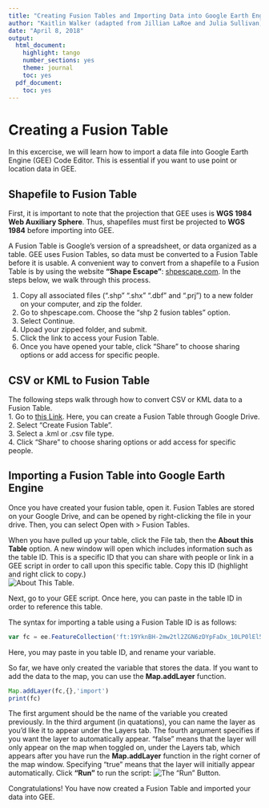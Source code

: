 ---
title: "Creating Fusion Tables and Importing Data into Google Earth Engine"
author: "Kaitlin Walker (adapted from Jillian LaRoe and Julia Sullivan)"
date: "April 8, 2018"
output:
  html_document:
    highlight: tango
    number_sections: yes
    theme: journal
    toc: yes
  pdf_document:
    toc: yes
---

# Creating a Fusion Table

In this excercise, we will learn how to import a data file into Google Earth Engine (GEE) Code Editor. This is essential if you want to use point or location data in GEE.  

## Shapefile to Fusion Table
First, it is important to note that the projection that GEE uses is **WGS 1984 Web Auxiliary Sphere**. Thus, shapefiles must first be projected to **WGS 1984** before importing into GEE.

A Fusion Table is Google's version of a spreadsheet, or data organized as a table. GEE uses Fusion Tables, so data must be converted to a Fusion Table before it is usable. A convenient way to convert from a shapefile to a Fusion Table is by using the website **"Shape Escape"**: [shpescape.com](shpescape.com). In the steps below, we walk through this process.

1. Copy all associated files (".shp" ".shx" ".dbf" and ".prj") to a new folder on your computer, and zip the folder.
2. Go to shpescape.com. Choose the "shp 2 fusion tables" option.  
3. Select Continue.  
4. Upoad your zipped folder, and submit.  
5. Click the link to access your Fusion Table.  
6. Once you have opened your table, click "Share" to choose sharing options or add access for specific people.  

## CSV or KML to Fusion Table
The following steps walk through how to convert CSV or KML data to a Fusion Table.  
1. Go to [this Link](https://support.google.com/fusiontables/answer/2571232?hl=en). Here, you can create a Fusion Table through Google Drive.  
2. Select "Create Fusion Table".  
3. Select a .kml or .csv file type.  
4. Click "Share" to choose sharing options or add access for specific people.  


## Importing a Fusion Table into Google Earth Engine
Once you have created your fusion table, open it. Fusion Tables are stored on your Google Drive, and can be opened by right-clicking the file in your drive. Then, you can select Open with > Fusion Tables.

When you have pulled up your table, click the File tab, then the **About this Table** option. A new window will open which includes information such as the table ID. This is a specific ID that you can share with people or link in a GEE script in order to call upon this specific table. Copy this ID (highlight and right click to copy.)  
![About This Table.](Aboutthistable.JPG)

Next, go to your GEE script. Once here, you can paste in the table ID in order to reference this table.

The syntax for importing a table using a Fusion Table ID is as follows:
```javascript
var fc = ee.FeatureCollection('ft:19YknBH-2mw2tl2ZGN6zDYpFaDx_10LP0lEl5r7Oh');
```
Here, you may paste in you table ID, and rename your variable.

So far, we have only created the variable that stores the data. If you want to add the data to the map, you can use the **Map.addLayer** function.
```javascript
Map.addLayer(fc,{},'import')
print(fc)
```
The first argument should be the name of the variable you created previously. In the third argument (in quatations), you can name the layer as you'd like it to appear under the Layers tab. The fourth argument specifies if you want the layer to automatically appear. "false" means that the layer will only appear on the map when toggled on, under the Layers tab, which appears after you have run the **Map.addLayer** function in the right corner of the map window. Specifying "true" means that the layer will initially appear automatically. Click **"Run"** to run the script:
![The "Run" Button.](Run.jpg)

Congratulations! You have now created a Fusion Table and imported your data into GEE.
